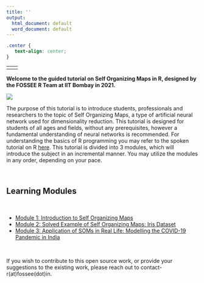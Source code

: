 ---
title: ''
output:
  html_document: default
  word_document: default
---

```{css, echo=FALSE}
.center {
   text-align: center;
}

```
---
<div class="center">
  <h1>Self Organizing Maps: An Applied Tutorial in R</h1>
  <h7>R Programming, FOSSEE Team</h7>
</div>

---

<div align="justify"> 

<B>Welcome to the guided tutorial on Self Organizing Maps in R, designed by the FOSSEE R Team at IIT Bombay in 2021.</B> 

<div class="center">
![](intropic.png)
</div>


The purpose of this tutorial is to introduce students, professionals and researchers to the topic of Self Organizing Maps, a type of artificial neural network used for dimensionality reduction. This tutorial is designed for students of all ages and fields, without any prerequisites, however a fundamental understanding of neural networks is recommended. For understanding the basics of R programming you may refer to the spoken tutorial on R [here](https://spoken-tutorial.org/tutorial-search/?search_foss=R&search_language=English).
This tutorial is divided into 3 modules, which will introduce the subject in an incremental manner. You may utilize the modules in any order, depending on your pace. 

<BR>

## Learning Modules
<BR>

- [Module 1: Introduction to Self Organizing Maps](module1.html)
- [Module 2: Solved Example of Self Organizing Maps: Iris Dataset](module2.html)
- [Module 3: Application of SOMs in Real Life: Modelling the COVID-19 Pandemic in India](module3.html)


<BR>

If you wish to contribute to this open source work, or provide your suggestions to the existing work, please reach out to contact-r(at)fossee(dot)in.

</div>